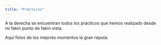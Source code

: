 ```yaml
---
title: "Prácticos"
---
```


A la derecha se encuentran todos los prácticos que hemos realizado desde mi fakin punto de fakin vista.

Aquí fotos de los mejores momentos la gran reputa.